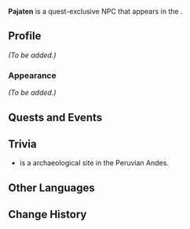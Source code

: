 {{Meta
<!-- Remove this template after adding the missing info -->
|missing_NPC_profile  = yes
<!--
|missing_NPC_idle     = yes
|missing_NPC_dialogue = yes
-->
}}
{{Character Infobox
|type             = Quest NPC
|image            = NPC Pajaten.png
|realname         = <!-- Optional, if different from in-game name -->
|deceased         = <!-- Past (for deceased prior to events of the game) or free response -->
|region           = Natlan
|location         = Natlan
|affiliation      = Children of Echoes
|title            = 

|ancestry         = <!-- Clan/family -->
|father           = 
|mother           = 
|spouse           = 
|sibling          = 
|child            = 
|relative         = 

|voiceEN          = [[imdb:nm2578595|Andy Mack]]<ref>Twitter: [https://x.com/AndyMackVoice/status/1832024143564599787 EN VA Self Announcement]</ref>
|voiceCN          = 
|voiceJP          = 
|voiceKR          = 
}}
'''Pajaten''' is a quest-exclusive NPC that appears in the {{Quest|Black Stone Under a White Stone}}.
<!--
==Location==
{{subst:#tag:gallery|
NPC Location {{subst:#titleparts:{{subst:PAGENAME}}}}.png{{subst:!}}{{subst:#titleparts:{{subst:PAGENAME}}}}'s location
NPC Location {{subst:#titleparts:{{subst:PAGENAME}}}} Context.png{{subst:!}}Additional context
}}
-->
==Profile==
<!--Detailed story/lore information goes here.-->
''(To be added.)''

===Appearance===
<!--Keep appearance section short and concise. Limit to 2 paragraphs with 3-4 sentences each.-->
''(To be added.)''

==Quests and Events==
{{Quests and Events}}
<!--
==Idle Quotes==
{{Dialogue Start}}
: {{DIcon|Idle}} {{Tx}}
:: {{A|VO {{subst:#titleparts:{{subst:PAGENAME}}}} 01.ogg}} "{{Tx}}"
{{Dialogue End}}

==Dialogue==
{{Dialogue Start}}
:'''{{subst:#titleparts:{{subst:PAGENAME}}}}:''' 
:{{DIcon}}
{{Dialogue End}}
<!--
==Event Dialogue==
===Event Name===
{{Dialogue Start}}
:'''{{subst:#titleparts:{{subst:PAGENAME}}}}:'''
{{Dialogue End}}
-->
== Trivia ==

* {{W|Gran Pajatén}} is a {{W|Chachapoya culture|Chachapoya}} archaeological site in the Peruvian Andes.

==Other Languages==
{{Other Languages|default_hidden=1
|en      = Pajaten
|zhs     = 帕贾丹
|zhs_rm  = Pàjiǎdān
|zht     = 帕賈丹
|zht_rm  = Pàjiǎdān
|ja      = パジャテン
|ko      = 파자텐
|es      = Pajatén
|fr      = Pajaten
|ru      = Пахатен
|th      = Pajaten
|vi      = Pajaten
|de      = Pajaten
|id      = Pajaten
|pt      = Pajaten
|tr      = Pajaten
|it      = Pajaten
}}

==Change History==
{{Change History|5.0}}
<!--
==References==
{{Reflist}}
-->
